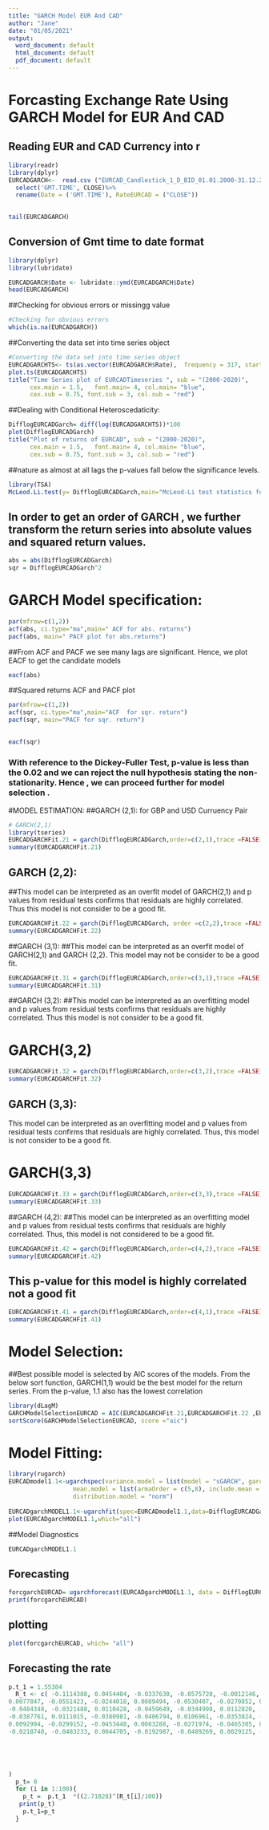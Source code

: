 ```yaml
---
title: "GARCH Model EUR And CAD"
author: "Jane"
date: "01/05/2021"
output:
  word_document: default
  html_document: default
  pdf_document: default
---
```





# Forcasting Exchange Rate Using GARCH Model for EUR And CAD
## Reading EUR and CAD Currency into r


```r
library(readr)
library(dplyr)
EURCADGARCH<-  read.csv ("EURCAD_Candlestick_1_D_BID_01.01.2000-31.12.2020.csv")%>%
  select('GMT.TIME', CLOSE)%>%
  rename(Date = ('GMT.TIME'), RateEURCAD = ("CLOSE"))

  
tail(EURCADGARCH)
```

## Conversion of Gmt time to date format
```r
library(dplyr)
library(lubridate)

EURCADGARCH$Date <- lubridate::ymd(EURCADGARCH$Date)
head(EURCADGARCH)

```



##Checking for obvious errors or missingg value
```r
#Checking for obvious errors
which(is.na(EURCADGARCH))

```

##Converting the data set into time series object

```r
#Converting the data set into time series object
EURCADGARCHTS<- ts(as.vector(EURCADGARCH$Rate),  frequency = 317, start= c(2000,01,03))
plot.ts(EURCADGARCHTS)
title("Time Series plot of EURCADTimeseries ", sub = "(2000-2020)",
      cex.main = 1.5,   font.main= 4, col.main= "blue",
      cex.sub = 0.75, font.sub = 3, col.sub = "red")
```








##Dealing with Conditional Heteroscedaticity:


```r
 
DifflogEURCADGarch= diff(log(EURCADGARCHTS))*100
plot(DifflogEURCADGarch)
title("Plot of returns of EURCAD", sub = "(2000-2020)",
      cex.main = 1.5,   font.main= 4, col.main= "blue",
      cex.sub = 0.75, font.sub = 3, col.sub = "red")
```

##nature as almost at all lags the p-values fall below the significance levels.



```r
library(TSA)
McLeod.Li.test(y= DifflogEURCADGarch,main="McLeod-Li test statistics for Daily return series")
```



## In order to get an order of GARCH , we further transform the return series into absolute values and squared return values.


```r

abs = abs(DifflogEURCADGarch)
sqr = DifflogEURCADGarch^2
```




# GARCH Model specification:

```r
par(mfrow=c(1,2))
acf(abs, ci.type="ma",main=" ACF for abs. returns")
pacf(abs, main=" PACF plot for abs.returns")
```


##From ACF and PACF we see many lags are significant. Hence, we plot EACF to get the candidate models

```r
eacf(abs) 
```

##Squared returns ACF and PACF plot
```r


par(mfrow=c(1,2))
acf(sqr, ci.type="ma",main="ACF  for sqr. return")
pacf(sqr, main="PACF for sqr. return")
```

##

```r
eacf(sqr) 
```



### With reference to the Dickey-Fuller Test, p-value is less than the 0.02 and we can reject the null hypothesis stating the non-stationarity. Hence , we can proceed further for model selection .


#MODEL ESTIMATION:
##GARCH (2,1): for GBP and USD Curruency Pair


```r


# GARCH(2,1)
library(tseries)
EURCADGARCHFit.21 = garch(DifflogEURCADGarch,order=c(2,1),trace =FALSE)
summary(EURCADGARCHFit.21)
```



## GARCH (2,2):
##This model can be interpreted as an overfit model of GARCH(2,1) and p values from residual tests confirms that residuals are highly correlated. Thus this model is not consider to be a good fit.

```r

EURCADGARCHFit.22 = garch(DifflogEURCADGarch, order =c(2,2),trace =FALSE)
summary(EURCADGARCHFit.22)
```


##GARCH (3,1):
##This model can be interpreted as an overfit model of GARCH(2,1) and GARCH (2,2). This model may not be consider to be a good fit.



```r

EURCADGARCHFit.31 = garch(DifflogEURCADGarch,order=c(3,1),trace =FALSE)
summary(EURCADGARCHFit.31)
```


##GARCH (3,2):
##This model can be interpreted as an overfitting model and p values from residual tests confirms that residuals are highly correlated. Thus this model is not consider to be a good fit.

# GARCH(3,2) 

```r
EURCADGARCHFit.32 = garch(DifflogEURCADGarch,order=c(3,2),trace =FALSE)
summary(EURCADGARCHFit.32)
```


## GARCH (3,3):
This model can be interpreted as an overfitting model and p values from residual tests confirms that residuals are highly correlated. Thus, this model is not consider to be a good fit.

# GARCH(3,3)

```r

EURCADGARCHFit.33 = garch(DifflogEURCADGarch,order=c(3,3),trace =FALSE)
summary(EURCADGARCHFit.33)
```


##GARCH (4,2):
##This model can be interpreted as an overfitting model and p values from residual tests confirms that residuals are highly correlated. Thus, this model is not considered to be a good fit.



```r

EURCADGARCHFit.42 = garch(DifflogEURCADGarch,order=c(4,2),trace =FALSE)
summary(EURCADGARCHFit.42)
```
## This p-value for this model is highly correlated not a good fit
  
```r

EURCADGARCHFit.41 = garch(DifflogEURCADGarch,order=c(4,1),trace =FALSE)
summary(EURCADGARCHFit.41)
```


# Model Selection:
##Best possible model is selected by AIC scores of the models. From the below sort function, GARCH(1,1) would be the best model for the return series. From the p-value, 1.1 also has the lowest correlation


```r
library(dLagM)
GARCHModelSelectionEURCAD = AIC(EURCADGARCHFit.21,EURCADGARCHFit.22 ,EURCADGARCHFit.31,EURCADGARCHFit.32,EURCADGARCHFit.33, EURCADGARCHFit.42, EURCADGARCHFit.41)
sortScore(GARCHModelSelectionEURCAD, score ="aic")
```


# Model Fitting:

```r
library(rugarch)
EURCADmodel1.1<-ugarchspec(variance.model = list(model = "sGARCH", garchOrder = c(1,1)), 
                  mean.model = list(armaOrder = c(5,8), include.mean = TRUE), 
                  distribution.model = "norm")
                  
EURCADgarchMODEL1.1<-ugarchfit(spec=EURCADmodel1.1,data=DifflogEURCADGarch, out.sample = 100)
plot(EURCADgarchMODEL1.1,which="all")
```

##Model Diagnostics

```r
EURCADgarchMODEL1.1
```


## Forecasting

```r
forcgarchEURCAD= ugarchforecast(EURCADgarchMODEL1.1, data = DifflogEURCADGarch, n.ahead = 100, n.roll = 10)
print(forcgarchEURCAD)
```


## plotting

```r
plot(forcgarchEURCAD, which= "all")
```

## Forecasting the rate


```r
p.t_1 = 1.55384
  R_t <- c( -0.1114388, 0.0454404, -0.0337630, -0.0575720, -0.0012146, -0.0089261, -0.0652772, -0.0015482, -0.0067055, -0.0646396, -0.0043985, -0.0039884, -0.0639403, -0.0072530, -0.0014828, -0.0629988, -0.0101425, 0.0008152, -0.0618300, -0.0130455, 0.0028969, -0.0604461, -0.0159420, 0.0047556, -0.0588605, -0.0188127, 0.0063861, -0.0570875, -0.0216386, 
0.0077847, -0.0551423, -0.0244018, 0.0089494, -0.0530407, -0.0270852, 0.0098798, -0.0507992, -0.0296726, 0.0105767, 
-0.0484348, -0.0321488, 0.0110428, -0.0459649, -0.0344998, 0.0112820, -0.0434070, -0.0367128, 0.0112993, -0.0407788, 
-0.0387761, 0.0111015, -0.0380981, -0.0406794, 0.0106961, -0.0353824, -0.0424136, 0.0100921, -0.0326490, -0.0439708, 
0.0092994, -0.0299152, -0.0453448, 0.0083288, -0.0271974, -0.0465305, 0.0071920, -0.0245119, -0.0475241, 0.0059015, 
-0.0218740, -0.0483233, 0.0044705, -0.0192987, -0.0489269, 0.0029125, -0.0167998, -0.0493353, 0.0012418, -0.0143907, -0.0495500, -0.0005272, -0.0120836, -0.0495735, -0.0023797, -0.0098897, -0.0494098, -0.0043007, -0.0078195, -0.0490638, -0.0062754, -0.0058822, -0.0485415, -0.0082889, -0.0040858, -0.0478500, -0.0103262, -0.0024376, -0.0469971, -0.0123730, -0.0009434





)
  p_t= 0
  for (i in 1:100){
    p_t =  p.t_1  *((2.71828)^(R_t[i]/100))
   print(p_t)
    p.t_1=p_t
  }
  
```









